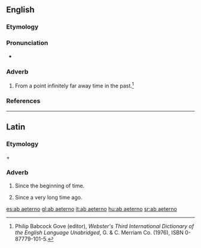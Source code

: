 ==English==
{{rfv}}
===Etymology===
{{borrowed}} {{etyl|NL.}}

===Pronunciation===
* {{a|GA}} {{IPA|/ˌæb iˈtɚ.noʊ/|ˌɑb ˌaɪˈtɚ.noʊ/}}

===Adverb===
{{en-adv}}

# From a point infinitely far away time in the past.<ref name=Gove>Philip Babcock Gove (editor), ''Webster's Third International Dictionary of the English Language Unabridged'', G. & C. Merriam Co. (1976), ISBN 0-87779-101-5.</ref>

===References===
<references/>

----

==Latin==
{{rfv}}

===Etymology===
{{term|ab|lang=la}} + {{term|aeternus|lang=la}}

===Adverb===
{{head|la|adverb|head={{l|la|ab}} {{l|la|aeterno|aeternō}}}}

# Since the beginning of time.
# {{figuratively}} Since a very long time ago.

[[es:ab aeterno]]
[[gl:ab aeterno]]
[[it:ab aeterno]]
[[hu:ab aeterno]]
[[sr:ab aeterno]]
